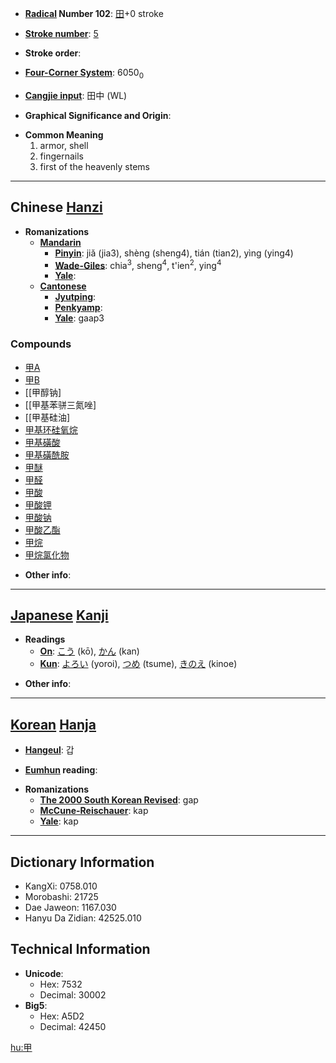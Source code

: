 * '''[[Wiktionary:Chinese radical index| Radical]] Number 102''': [[Wiktionary:Chinese radical index 田|田]]+0 stroke

* '''[[Wiktionary:Chinese total strokes index|Stroke number]]''': [[Wiktionary:Chinese total strokes index 5|5]]

* '''Stroke order''': 

* '''[[Wiktionary:Chinese four corner index|Four-Corner System]]''': 6050<sub>0</sub>

* '''[[Wiktionary:Chinese Cangjie index|Cangjie input]]''': 田中 (WL)

* '''Graphical Significance and Origin''': 

* '''Common Meaning'''
*#armor, shell
*# fingernails
*# first of the heavenly stems


----

== Chinese [[Hanzi]] ==

* '''Romanizations'''
** '''[[Mandarin]]'''
*** '''[[Pinyin]]''': jiǎ (jia3), shèng (sheng4), tián (tian2), yìng (ying4)
*** '''[[Wade-Giles]]''': chia<sup>3</sup>, sheng<sup>4</sup>, t'ien<sup>2</sup>, ying<sup>4</sup>
*** '''[[Yale]]''': 
** '''[[Cantonese]]'''
*** '''[[Jyutping]]''':
*** '''[[Penkyamp]]''': 
*** '''[[Yale]]''': gaap3

===Compounds===
*[[甲A]]
*[[甲B]]
*[[甲醇钠]
*[[甲基苯骈三氮唑]
*[[甲基硅油]
*[[甲基环硅氧烷]]
*[[甲基磺酸]]
*[[甲基磺酰胺]]
*[[甲醚]]
*[[甲醛]]
*[[甲酸]]
*[[甲酸钾]]
*[[甲酸钠]]
*[[甲酸乙酯]]
*[[甲烷]]
*[[甲烷氯化物]]


* '''Other info''': 

----

== [[Japanese]] [[Kanji]] ==

* '''Readings'''
** '''[[On]]''': [[こう]] (kō), [[かん]] (kan)
** '''[[Kun]]''': [[よろい]] (yoroi), [[つめ]] (tsume), [[きのえ]] (kinoe)

* '''Other info''':  

----

== [[Korean]] [[Hanja]] ==

* '''[[Hangeul]]''': 갑

* '''[[Eumhun]] reading''': 

* '''Romanizations'''
** '''[[The 2000 South Korean Revised Romanization|The 2000 South Korean Revised]]''': gap
** '''[[McCune-Reischauer]]''': kap
** '''[[Yale]]''': kap

----

== Dictionary Information ==

* KangXi: 0758.010
* Morobashi: 21725
* Dae Jaweon: 1167.030
* Hanyu Da Zidian: 42525.010

== Technical Information ==

* '''Unicode''':
** Hex: 7532
** Decimal: 30002
* '''Big5''':
** Hex: A5D2
** Decimal: 42450

[[hu:甲]]